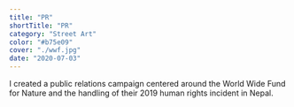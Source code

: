 ```yaml
---
title: "PR"
shortTitle: "PR"
category: "Street Art"
color: "#b75e09"
cover: "./wwf.jpg"
date: "2020-07-03"
---
```


I created a public relations campaign centered around the World Wide Fund for Nature and the handling of their 2019 human rights incident in Nepal. 
